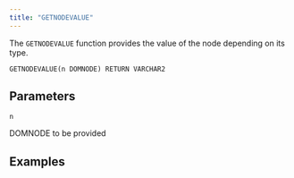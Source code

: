 ```yaml
---
title: "GETNODEVALUE"
---
```


The `GETNODEVALUE` function provides the value of the node depending on its type.

```
GETNODEVALUE(n DOMNODE) RETURN VARCHAR2
```

## Parameters

`n`

DOMNODE to be provided


## Examples